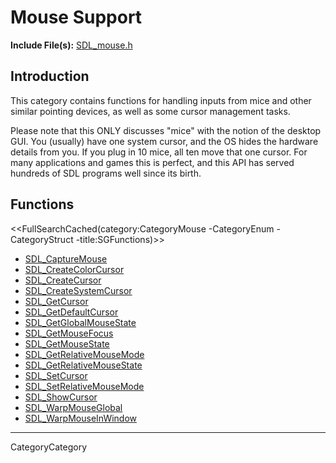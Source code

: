 
= Mouse Support =

'''Include File(s):'''  [http://hg.libsdl.org/SDL/file/default/include/SDL_mouse.h SDL_mouse.h]

<!-- <span color="green">Alternate Include File:  [http://hg.libsdl.org/SDL/file/default/include/SDL_input.h SDL_input.h]</span> -->


== Introduction ==

This category contains functions for handling inputs from mice and other similar pointing devices, as well as some cursor management tasks.

Please note that this ONLY discusses "mice" with the notion of the desktop GUI. You (usually) have one system cursor, and the OS hides the hardware details from you. If you plug in 10 mice, all ten move that one cursor. For many applications and games this is perfect, and this API has served hundreds of SDL programs well since its birth.

<!-- #It's not the whole picture, though. If you want more lowlevel control, SDL offers a different API that gives you visibility into each input device, multi-touch interfaces, etc.  -->

<!-- #The other API is in [http://hg.libsdl.org/SDL/file/100f7ab48946/include/SDL_input.h SDL_input.h].  See [[CategoryInput|Input Device Support]] for more.   -->

<!-- #Those two APIs are incompatible, and you usually should not use both at the same time. But for legacy purposes, this API refers to a "mouse" when it actually means the system pointer and not a physical mouse. -->


<!-- #Remove this line and the ## below to use this markup if it becomes relevant to this category -->
<!-- #== Enumerations == -->
<!-- #<<FullSearchCached(category:CategoryEnum CategoryMouse -title:SGEnumerations)>> -->

<!-- #== Structures == -->
<!-- #<<FullSearchCached(category:CategoryStruct CategoryMouse -title:SGStructures)>> -->

== Functions ==
<<FullSearchCached(category:CategoryMouse -CategoryEnum -CategoryStruct -title:SGFunctions)>>

<!-- BEGIN CATEGORY LIST -->
* [[SDL_CaptureMouse]]
* [[SDL_CreateColorCursor]]
* [[SDL_CreateCursor]]
* [[SDL_CreateSystemCursor]]
* [[SDL_GetCursor]]
* [[SDL_GetDefaultCursor]]
* [[SDL_GetGlobalMouseState]]
* [[SDL_GetMouseFocus]]
* [[SDL_GetMouseState]]
* [[SDL_GetRelativeMouseMode]]
* [[SDL_GetRelativeMouseState]]
* [[SDL_SetCursor]]
* [[SDL_SetRelativeMouseMode]]
* [[SDL_ShowCursor]]
* [[SDL_WarpMouseGlobal]]
* [[SDL_WarpMouseInWindow]]
<!-- END CATEGORY LIST -->
----
CategoryCategory
